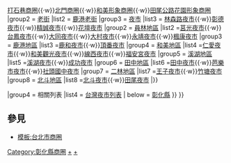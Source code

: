 {{Navbox
|name=彰化縣商圈
|title=[[彰化縣]][[商圈]]、[[老街]]、[[夜市]]列表
|image=
|state = uncollapsed
|style = width: 700px
<!-- |navbar= plain[[File:Example.jpg]] -->
|above  = 
|group1 = 
|list1 = 
{{Navbox subgroup
|group1 = [[商圈]]
|list1  = [[永樂街形象商圈]]{{·w}}[[光明街商圈]]{{·w}}[[打石巷商圈]]{{·w}}[[北門商圈]]{{·w}}[[和美形象商圈]]{{·w}}[[田尾公路花園形象商圈]]
|group2 = [[老街]]
|list2  = [[鹿港老街]]
|group3 = [[夜市]]
|list3  =  
{{Navbox|child
|group1 =[[彰化市|彰化地區]]
|list1 =[[中央路橋夜市]]{{·w}}[[林森路夜市]]{{·w}}[[彰德夜市]]{{·w}}[[精誠夜市]]{{·w}}[[花壇夜市]]
|group2 = [[員林市|員林地區]]
|list2 =[[莒光夜市]]{{·w}}[[台鳳夜市]]{{·w}}[[大同夜市]]{{·w}}[[大村夜市]]{{·w}}[[永靖夜市]]{{·w}}[[楓康夜市]]
|group3 = [[鹿港鎮|鹿港地區]]
|list3 =[[鹿和夜市]]{{·w}}[[頂番夜市]]
|group4 = [[和美鎮|和美地區]]
|list4 =[[仁愛夜市]]{{·w}}[[和美觀光夜市]]{{·w}}[[線西夜市]]{{·w}}[[福安宮夜市]]
|group5 = [[溪湖鎮|溪湖地區]]
|list5 =[[溪湖夜市]]{{·w}}[[成功夜市]]
|group6 = [[田中鎮|田中地區]]
|list6 =[[田中夜市]]{{·w}}[[芭樂市夜市]]{{·w}}[[社頭國中夜市]]
|group7 = [[二林鎮|二林地區]]
|list7 =[[王子夜市]]{{·w}}[[竹塘夜市]]
|group8 = [[北斗鎮 (臺灣)|北斗地區]]
|list8 =[[北斗夜市]]{{·w}}[[田尾夜市]]
|}}

|group4 = 相關列表
|list4  = [[台灣夜市列表]]
| below = [[彰化縣]]
}}
}}<includeonly>[[Category:彰化縣商圈]]</includeonly>
<noinclude>
== 參見 ==
*[[模板:台北市商圈]]
<references/>


[[Category:台灣商圈|+]]

[[Category:彰化縣商圈|+]]
<noinclude>